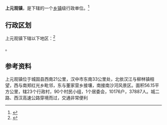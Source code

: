 {{中国乡级行政区|61/07/22/109/000}}

'''上元观镇'''，是{{PRC admin/fullname|61/07/22/109/000|3}}下辖的一个[[乡镇|乡镇]]级行政单位。<ref>{{PRC admin/ref sgc|{{PRC admin/parent|61/07/22/109/000}}}}</ref>

== 行政区划 ==

上元观镇下辖以下地区：<ref>{{PRC admin/ref sgc|61/07/22/109/000}}</ref>

{{PRC admin/children|61/07/22/109/000}}。

== 参考资料 ==

{{reflist}}

{{陕西行政区划小作品}}
{{PRC admin/navcat|61/07/22/109/000}}
上元观镇位于城固县西南21公里，汉中市东南33公里处，北依汉江与柳林镇相望，西与南郑红光乡毗邻，东与董家营乡接壤，南接南沙河风景区。面积56.15平方公里，辖23个行政村，90个村民小组，1个居委会，10176户，37887人。城二路、西汉高速公路穿境而过，交通非常便利
